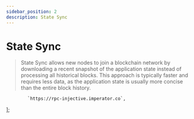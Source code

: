 ```yaml
---
sidebar_position: 2
description: State Sync
---
```


# State Sync

> State Sync allows new nodes to join a blockchain network by downloading a recent snapshot of the application state instead of processing all historical blocks. This approach is typically faster and requires less data, as the application state is usually more concise than the entire block history.



            `https://rpc-injective.imperator.co`,
];



<SelectPaste endpoints={endpoints} codeTemplate={stateSync} home={home} binary={binary} tip="Click on any RPC to paste it into the code block." />